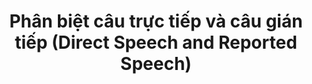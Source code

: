 ---
title: "Phân biệt câu trực tiếp và câu gián tiếp (Direct Speech and Reported Speech)"
description: ""
---